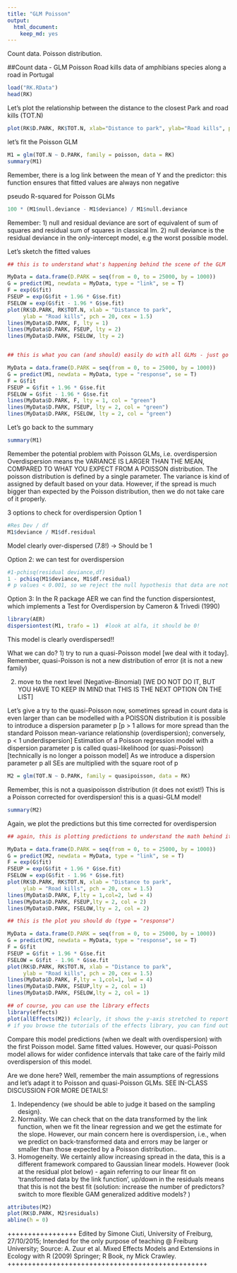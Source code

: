 ```yaml
---
title: "GLM Poisson"
output: 
  html_document: 
    keep_md: yes
---
```


Count data. Poisson distribution.

##Count data - GLM Poisson
Road kills data of amphibians species along a road in Portugal

```r
load("RK.RData")
head(RK)
```


Let's plot the relationship between the distance to the closest Park and road kills (TOT.N) 
```r
plot(RK$D.PARK, RK$TOT.N, xlab="Distance to park", ylab="Road kills", pch = 20, cex = 1.5)
```

let's fit the Poisson GLM
```r
M1 = glm(TOT.N ~ D.PARK, family = poisson, data = RK)
summary(M1)
```
Remember, there is a log link between the mean of Y and the predictor: this function  ensures that fitted values are always non negative

pseudo R-squared for Poisson GLMs
```r
100 * (M1$null.deviance - M1$deviance) / M1$null.deviance

```
Remember:
1) null and residual deviance are sort of equivalent of sum of squares and residual sum of squares in classical lm.
2) null deviance is the residual deviance in the only-intercept model, e.g the worst possible model.



Let's sketch the fitted values

```r

## this is to understand what's happening behind the scene of the GLM

MyData = data.frame(D.PARK = seq(from = 0, to = 25000, by = 1000))
G = predict(M1, newdata = MyData, type = "link", se = T)
F = exp(G$fit)
FSEUP = exp(G$fit + 1.96 * G$se.fit)
FSELOW = exp(G$fit - 1.96 * G$se.fit)
plot(RK$D.PARK, RK$TOT.N, xlab = "Distance to park",
     ylab = "Road kills", pch = 20, cex = 1.5)
lines(MyData$D.PARK, F, lty = 1)
lines(MyData$D.PARK, FSEUP, lty = 2)
lines(MyData$D.PARK, FSELOW, lty = 2)


## this is what you can (and should) easily do with all GLMs - just go for the option 'type = "response"

MyData = data.frame(D.PARK = seq(from = 0, to = 25000, by = 1000))
G = predict(M1, newdata = MyData, type = "response", se = T)
F = G$fit
FSEUP = G$fit + 1.96 * G$se.fit
FSELOW = G$fit - 1.96 * G$se.fit
lines(MyData$D.PARK, F, lty = 1, col = "green")
lines(MyData$D.PARK, FSEUP, lty = 2, col = "green")
lines(MyData$D.PARK, FSELOW, lty = 2, col = "green")


```

Let's go back to the summary
```r
summary(M1)
```
Remember the potential problem with Poisson GLMs, i.e. overdispersion
Overdispersion means the VARIANCE IS LARGER THAN THE MEAN, COMPARED TO WHAT YOU EXPECT FROM A POISSON distribution.
The poisson distribution is defined by a single parameter. The variance is kind of assigned by default based on your data. However, if the spread is much bigger than expected by the Poisson distribution, then we do not take care of it properly. 

3 options to check for overdispersion
Option 1
```r
#Res Dev / df
M1$deviance / M1$df.residual

```
Model clearly over-dispersed (7.8!) -> Should be 1

Option 2:
we can test for overdispersion
```r
#1-pchisq(residual deviance,df)
1 - pchisq(M1$deviance, M1$df.residual)
# p values < 0.001, so we reject the null hypothesis that data are not overdispersed.. thus, they are.
```

Option 3:
In the R package AER we can find  the function dispersiontest, which implements a Test for Overdispersion by Cameron & Trivedi (1990)
```r
library(AER)
dispersiontest(M1, trafo = 1)  #look at alfa, it should be 0!
```


This model is clearly overdispersed!!


What we can do?
1) try to run a quasi-Poisson model [we deal with it today]. Remember, quasi-Poisson is not a new distribution of error (it is not a new family)

2) move to the next level (Negative-Binomial) [WE DO NOT DO IT, BUT YOU HAVE TO KEEP IN MIND that THIS IS THE NEXT OPTION ON THE LIST]


Let's give a try to the quasi-Poisson
now, sometimes spread in count data is even larger than can be modelled with a POISSON distribution
it is possible to introduce a dispersion parameter p [p > 1  allows for more spread than the standard Poisson mean-variance relationship (overdispersion); conversely, p < 1 underdispersion] 
Estimation of a Poisson regression model with a dispersion parameter p
is called quasi-likelihood (or quasi-Poisson) [technically is no longer a poisson model]
As we introduce a dispersion parameter p all SEs are multiplied with the square root of p

```r
M2 = glm(TOT.N ~ D.PARK, family = quasipoisson, data = RK)

```
Remember, this is not a quasipoisson distribution (it does not exist!)
This is a Poisson corrected for overdispersion! this is a quasi-GLM model!

```r
summary(M2)
```


Again, we plot the predictions but this time corrected for overdispersion

```r
## again, this is plotting predictions to understand the math behind it

MyData = data.frame(D.PARK = seq(from = 0, to = 25000, by = 1000))
G = predict(M2, newdata = MyData, type = "link", se = T)
F = exp(G$fit)
FSEUP = exp(G$fit + 1.96 * G$se.fit)
FSELOW = exp(G$fit - 1.96 * G$se.fit)
plot(RK$D.PARK, RK$TOT.N, xlab = "Distance to park",
     ylab = "Road kills", pch = 20, cex = 1.5)
lines(MyData$D.PARK, F,lty = 1,col=2, lwd = 4)
lines(MyData$D.PARK, FSEUP,lty = 2, col = 2)
lines(MyData$D.PARK, FSELOW,lty = 2, col = 2)

## this is the plot you should do (type = "response")

MyData = data.frame(D.PARK = seq(from = 0, to = 25000, by = 1000))
G = predict(M2, newdata = MyData, type = "response", se = T)
F = G$fit
FSEUP = G$fit + 1.96 * G$se.fit
FSELOW = G$fit - 1.96 * G$se.fit
plot(RK$D.PARK, RK$TOT.N, xlab = "Distance to park",
     ylab = "Road kills", pch = 20, cex = 1.5)
lines(MyData$D.PARK, F,lty = 1,col=1, lwd = 4)
lines(MyData$D.PARK, FSEUP,lty = 2, col = 1)
lines(MyData$D.PARK, FSELOW,lty = 2, col = 1)

## of course, you can use the library effects
library(effects)
plot(allEffects(M2)) #clearly, it shows the y-axis stretched to report the linear fit. 
# if you browse the tutorials of the effects library, you can find out how to plot the effects with the y-axis properly drawn (thus showing non linearity in our final predictions)

```


Compare this model predictions (when we dealt with overdispersion) with the first Poisson model. Same fitted values. However, our quasi-Poisson model allows for wider confidence intervals that take care of the fairly mild overdispersion of this model. 

Are we done here?
Well, remember the main assumptions of regressions and let's adapt it to Poisson and quasi-Poisson GLMs.
SEE IN-CLASS DISCUSSION FOR MORE DETAILS!

1) Independency (we should be able to judge it based on the sampling design).
2) Normality. We can check that on the data transformed by the link function, when we fit the linear regression and we get the estimate for the slope. However, our main concern here is overdispersion, i.e., when we predict on back-transformed data and errors may be larger or smaller than those expected by a Poisson distribution.. 
3) Homogeneity. We certainly allow increasing spread in the data, this is a different framework compared to Gaussian linear models. However (look at the residual plot below) - again referring to our linear fit on 'transformed data by the link function',  up/down in the residuals means that this is not the best fit (solution: increase the number of predictors? switch to more flexible GAM generalized additive models? ) 

```r
attributes(M2)
plot(RK$D.PARK, M2$residuals)
abline(h = 0)


```


+++++++++++++++++
Edited by Simone Ciuti, University of Freiburg, 27/10/2015; 
Intended for the only purpose of teaching @ Freiburg University; 
Source: A. Zuur et al. Mixed Effects Models and Extensions in Ecology with R (2009) Springer; R Book, ny Mick Crawley.
+++++++++++++++++++++++++++++++++++++++++++++++++

 